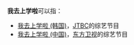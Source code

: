 '''我去上学啦'''可以指：
*[[我去上学啦_(韩国)|我去上学啦 (韩国)]]，[[JTBC|JTBC]]的综艺节目
*[[我去上学啦_(中国)|我去上学啦 (中国)]]，[[东方卫视|东方卫视]]的综艺节目
{{disambig|Cat=五字消歧义}}
